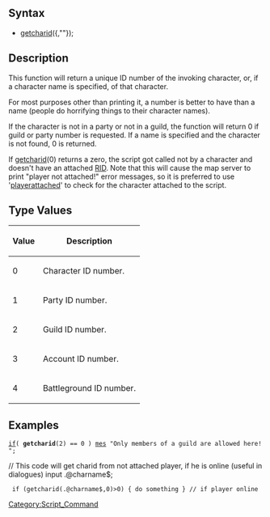 [[Category:Script_Command]]
==Syntax==
* [[getcharid]](<type>{,"<character name>"});
==Description==
This function will return a unique ID number of the invoking character, or, if a 
character name is specified, of that character.

For most purposes other than printing it, a number is better to have than a name 
(people do horrifying things to their character names).

If the character is not in a party or not in a guild, the function will return 0 
if guild or party number is requested. If a name is specified and the character 
is not found, 0 is returned.

If [[getcharid]](0) returns a zero, the script got called not by a character and 
doesn't have an attached [[RID]]. Note that this will cause the map server to
print "player not attached!" error messages, so it is preferred to use
'[[playerattached]]' to check for the character attached to the script.

==Type Values==
{| class="wikitable" border="1"
!Value
!Description
|-
|0||Character ID number.
|-
|1||Party ID number.
|-
|2||Guild ID number.
|-
|3||Account ID number.
|-
|4||Battleground ID number.
|}

==Examples==
 [[if]]( '''getcharid'''(2) == 0 ) [[mes]] "Only members of a guild are allowed here!";

// This code will get charid from not attached player, if he is online (useful in dialogues)
input .@charname$;
  if (getcharid(.@charname$,0)>0) { do something } // if player online